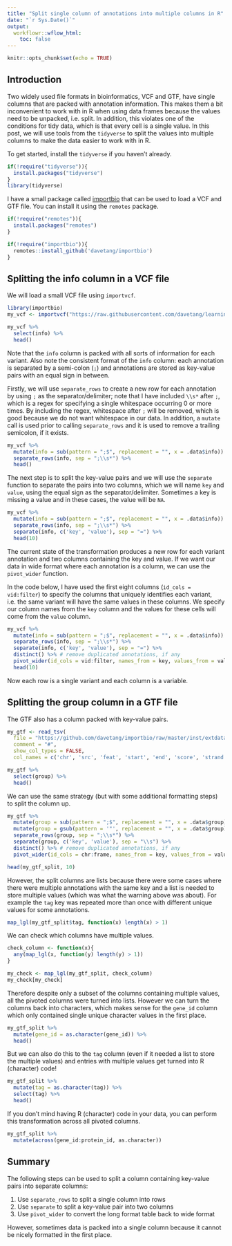 ```yaml
---
title: "Split single column of annotations into multiple columns in R"
date: "`r Sys.Date()`"
output:
  workflowr::wflow_html:
    toc: false
---
```


```r
knitr::opts_chunk$set(echo = TRUE)
```

## Introduction

Two widely used file formats in bioinformatics, VCF and GTF, have single columns that are packed with annotation information. This makes them a bit inconvenient to work with in R when using data frames because the values need to be unpacked, i.e. split. In addition, this violates one of the conditions for tidy data, which is that every cell is a single value. In this post, we will use tools from the `tidyverse` to split the values into multiple columns to make the data easier to work with in R.

To get started, install the `tidyverse` if you haven't already.

```r
if(!require("tidyverse")){
  install.packages("tidyverse")
}
library(tidyverse)
```

I have a small package called [importbio](https://github.com/davetang/importbio) that can be used to load a VCF and GTF file. You can install it using the `remotes` package.

```r
if(!require("remotes")){
  install.packages("remotes")
}

if(!require("importbio")){
  remotes::install_github('davetang/importbio')
}
```

## Splitting the info column in a VCF file

We will load a small VCF file using `importvcf`.

```r
library(importbio)
my_vcf <- importvcf("https://raw.githubusercontent.com/davetang/learning_vcf_file/master/eg/Pfeiffer.vcf")

my_vcf %>%
  select(info) %>%
  head()
```

Note that the `info` column is packed with all sorts of information for each variant. Also note the consistent format of the `info` column: each annotation is separated by a semi-colon (`;`) and annotations are stored as key-value pairs with an equal sign in between.

Firstly, we will use `separate_rows` to create a new row for each annotation by using `;` as the separator/delimiter; note that I have included `\\s*` after `;`, which is a regex for specifying a single whitespace occurring 0 or more times. By including the regex, whitespace after `;` will be removed, which is good because we do not want whitespace in our data. In addition, a `mutate` call is used prior to calling `separate_rows` and it is used to remove a trailing semicolon, if it exists.

```r
my_vcf %>%
  mutate(info = sub(pattern = ";$", replacement = "", x = .data$info)) %>%
  separate_rows(info, sep = ";\\s*") %>%
  head()
```

The next step is to split the key-value pairs and we will use the `separate` function to separate the pairs into two columns, which we will name `key` and `value`, using the equal sign as the separator/delimiter. Sometimes a key is missing a value and in these cases, the value will be `NA`.

```r
my_vcf %>%
  mutate(info = sub(pattern = ";$", replacement = "", x = .data$info)) %>%
  separate_rows(info, sep = ";\\s*") %>%
  separate(info, c('key', 'value'), sep = "=") %>%
  head(10)
```

The current state of the transformation produces a new row for each variant annotation and two columns containing the key and value. If we want our data in wide format where each annotation is a column, we can use the `pivot_wider` function.

In the code below, I have used the first eight columns (`id_cols = vid:filter`) to specify the columns that uniquely identifies each variant, i.e. the same variant will have the same values in these columns. We specify our column names from the `key` column and the values for these cells will come from the `value` column.

```r
my_vcf %>%
  mutate(info = sub(pattern = ";$", replacement = "", x = .data$info)) %>%
  separate_rows(info, sep = ";\\s*") %>%
  separate(info, c('key', 'value'), sep = "=") %>%
  distinct() %>% # remove duplicated annotations, if any
  pivot_wider(id_cols = vid:filter, names_from = key, values_from = value) %>%
  head(10)
```

Now each row is a single variant and each column is a variable.

## Splitting the group column in a GTF file

The GTF also has a column packed with key-value pairs.

```r
my_gtf <- read_tsv(
  file = "https://github.com/davetang/importbio/raw/master/inst/extdata/gencode.v38.annotation.sample.gtf.gz",
  comment = "#",
  show_col_types = FALSE,
  col_names = c('chr', 'src', 'feat', 'start', 'end', 'score', 'strand', 'frame', 'group'))

my_gtf %>%
  select(group) %>%
  head()
```

We can use the same strategy (but with some additional formatting steps) to split the column up.

```r
my_gtf %>%
  mutate(group = sub(pattern = ";$", replacement = "", x = .data$group)) %>%
  mutate(group = gsub(pattern = '"', replacement = "", x = .data$group)) %>%
  separate_rows(group, sep = ";\\s*") %>%
  separate(group, c('key', 'value'), sep = "\\s") %>%
  distinct() %>% # remove duplicated annotations, if any
  pivot_wider(id_cols = chr:frame, names_from = key, values_from = value) -> my_gtf_split

head(my_gtf_split, 10)
```

However, the split columns are lists because there were some cases where there were multiple annotations with the same key and a list is needed to store multiple values (which was what the warning above was about). For example the `tag` key was repeated more than once with different unique values for some annotations.

```r
map_lgl(my_gtf_split$tag, function(x) length(x) > 1)
```

We can check which columns have multiple values.

```r
check_column <- function(x){
  any(map_lgl(x, function(y) length(y) > 1))
}

my_check <- map_lgl(my_gtf_split, check_column)
my_check[my_check]
```

Therefore despite only a subset of the columns containing multiple values, all the pivoted columns were turned into lists. However we can turn the columns back into characters, which makes sense for the `gene_id` column which only contained single unique character values in the first place.

```r
my_gtf_split %>%
  mutate(gene_id = as.character(gene_id)) %>%
  head()
```

But we can also do this to the `tag` column (even if it needed a list to store the multiple values) and entries with multiple values get turned into R (character) code!

```r
my_gtf_split %>%
  mutate(tag = as.character(tag)) %>%
  select(tag) %>%
  head()
```

If you don't mind having R (character) code in your data, you can perform this transformation across all pivoted columns.

```r
my_gtf_split %>%
  mutate(across(gene_id:protein_id, as.character))
```

## Summary

The following steps can be used to split a column containing key-value pairs into separate columns:

1. Use `separate_rows` to split a single column into rows
2. Use `separate` to split a key-value pair into two columns
3. Use `pivot_wider` to convert the long format table back to wide format

However, sometimes data is packed into a single column because it cannot be nicely formatted in the first place.
